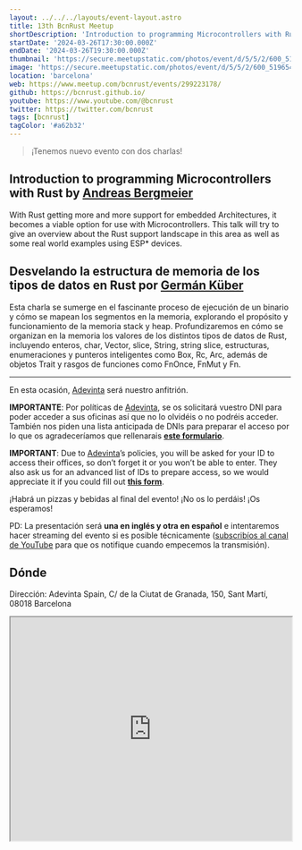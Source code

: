 ```yaml
---
layout: ../../../layouts/event-layout.astro
title: 13th BcnRust Meetup
shortDescription: 'Introduction to programming Microcontrollers with Rust & Desvelando la estructura de memoria de los tipos de datos en Rust'
startDate: '2024-03-26T17:30:00.000Z'
endDate: '2024-03-26T19:30:00.000Z'
thumbnail: 'https://secure.meetupstatic.com/photos/event/d/5/5/2/600_519654610.webp'
image: 'https://secure.meetupstatic.com/photos/event/d/5/5/2/600_519654610.webp'
location: 'barcelona'
web: https://www.meetup.com/bcnrust/events/299223178/
github: https://bcnrust.github.io/
youtube: https://www.youtube.com/@bcnrust
twitter: https://twitter.com/bcnrust
tags: [bcnrust]
tagColor: '#a62b32'
---
```


> ¡Tenemos nuevo evento con dos charlas!

## Introduction to programming Microcontrollers with Rust by [Andreas Bergmeier](https://fosstodon.org/@abergmeier)

With Rust getting more and more support for embedded Architectures, it becomes a viable option for use with Microcontrollers. This talk will try to give an overview about the Rust support landscape in this area as well as some real world examples using ESP\* devices.

## Desvelando la estructura de memoria de los tipos de datos en Rust por [Germán Küber](https://www.linkedin.com/in/germankuber/)

Esta charla se sumerge en el fascinante proceso de ejecución de un binario y cómo se mapean los segmentos en la memoria, explorando el propósito y funcionamiento de la memoria stack y heap. Profundizaremos en cómo se organizan en la memoria los valores de los distintos tipos de datos de Rust, incluyendo enteros, char, Vector, slice, String, string slice, estructuras, enumeraciones y punteros inteligentes como Box, Rc, Arc, además de objetos Trait y rasgos de funciones como FnOnce, FnMut y Fn.

---

En esta ocasión, [Adevinta](https://www.adevinta.es/) será nuestro anfitrión.

**IMPORTANTE**: Por políticas de [Adevinta](https://www.adevinta.es/), se os solicitará vuestro DNI para poder acceder a sus oficinas así que no lo olvidéis o no podréis acceder. También nos piden una lista anticipada de DNIs para preparar el acceso por lo que os agradeceríamos que rellenarais **[este formulario](https://forms.gle/MEK7dqykJ3YL9CXd7)**.

**IMPORTANT**: Due to [Adevinta](https://www.adevinta.es/)’s policies, you will be asked for your ID to access their offices, so don’t forget it or you won’t be able to enter. They also ask us for an advanced list of IDs to prepare access, so we would appreciate it if you could fill out **[this form](https://forms.gle/MEK7dqykJ3YL9CXd7)**.

¡Habrá un pizzas y bebidas al final del evento! ¡No os lo perdáis!
¡Os esperamos!

PD: La presentación será **una en inglés y otra en español** e intentaremos hacer streaming del evento si es posible técnicamente ([subscribíos al canal de YouTube](https://www.youtube.com/@bcnrust) para que os notifique cuando empecemos la transmisión).

## Dónde

Dirección: Adevinta Spain, C/ de la Ciutat de Granada, 150, Sant Martí, 08018 Barcelona

<iframe
  style="width: 100%; height: 400px;"
  height="400"
  allowfullscreen=""
  loading="lazy"
  referrerpolicy="no-referrer-when-downgrade"
  src="https://www.google.com/maps/embed?pb=!1m18!1m12!1m3!1d2992.662924397651!2d2.189628576801806!3d41.40312609501766!2m3!1f0!2f0!3f0!3m2!1i1024!2i768!4f13.1!3m3!1m2!1s0x12a496afab4fec61%3A0x26fcc39b8dd70b6d!2sAdevinta%20Spain!5e0!3m2!1ses!2ses!4v1710574159291!5m2!1ses!2ses"
  aria-label="Adevinta Spain, C/ de la Ciutat de Granada, 150, Sant Martí, 08018 Barcelona"
></iframe>

